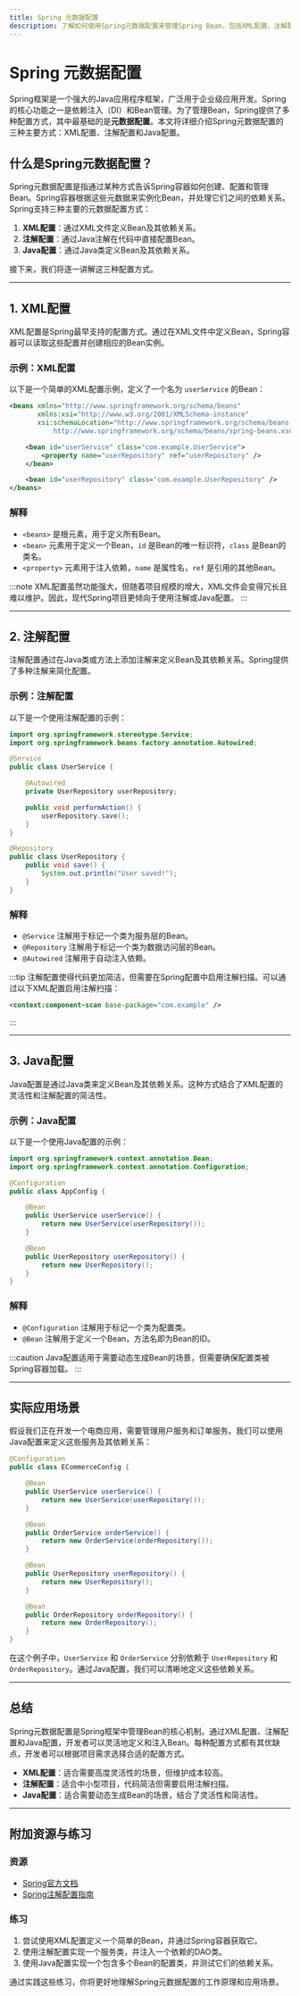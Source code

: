 ```yaml
---
title: Spring 元数据配置
description: 了解如何使用Spring元数据配置来管理Spring Bean，包括XML配置、注解配置和Java配置的详细讲解。
---
```


# Spring 元数据配置

Spring框架是一个强大的Java应用程序框架，广泛用于企业级应用开发。Spring的核心功能之一是依赖注入（DI）和Bean管理。为了管理Bean，Spring提供了多种配置方式，其中最基础的是**元数据配置**。本文将详细介绍Spring元数据配置的三种主要方式：XML配置、注解配置和Java配置。

## 什么是Spring元数据配置？

Spring元数据配置是指通过某种方式告诉Spring容器如何创建、配置和管理Bean。Spring容器根据这些元数据来实例化Bean，并处理它们之间的依赖关系。Spring支持三种主要的元数据配置方式：

1. **XML配置**：通过XML文件定义Bean及其依赖关系。
2. **注解配置**：通过Java注解在代码中直接配置Bean。
3. **Java配置**：通过Java类定义Bean及其依赖关系。

接下来，我们将逐一讲解这三种配置方式。

---

## 1. XML配置

XML配置是Spring最早支持的配置方式。通过在XML文件中定义Bean，Spring容器可以读取这些配置并创建相应的Bean实例。

### 示例：XML配置

以下是一个简单的XML配置示例，定义了一个名为 `userService` 的Bean：

```xml
<beans xmlns="http://www.springframework.org/schema/beans"
       xmlns:xsi="http://www.w3.org/2001/XMLSchema-instance"
       xsi:schemaLocation="http://www.springframework.org/schema/beans
           http://www.springframework.org/schema/beans/spring-beans.xsd">

    <bean id="userService" class="com.example.UserService">
        <property name="userRepository" ref="userRepository" />
    </bean>

    <bean id="userRepository" class="com.example.UserRepository" />
</beans>
```

### 解释

- `<beans>` 是根元素，用于定义所有Bean。
- `<bean>` 元素用于定义一个Bean，`id` 是Bean的唯一标识符，`class` 是Bean的类名。
- `<property>` 元素用于注入依赖，`name` 是属性名，`ref` 是引用的其他Bean。

:::note
XML配置虽然功能强大，但随着项目规模的增大，XML文件会变得冗长且难以维护。因此，现代Spring项目更倾向于使用注解或Java配置。
:::

---

## 2. 注解配置

注解配置通过在Java类或方法上添加注解来定义Bean及其依赖关系。Spring提供了多种注解来简化配置。

### 示例：注解配置

以下是一个使用注解配置的示例：

```java
import org.springframework.stereotype.Service;
import org.springframework.beans.factory.annotation.Autowired;

@Service
public class UserService {

    @Autowired
    private UserRepository userRepository;

    public void performAction() {
        userRepository.save();
    }
}

@Repository
public class UserRepository {
    public void save() {
        System.out.println("User saved!");
    }
}
```

### 解释

- `@Service` 注解用于标记一个类为服务层的Bean。
- `@Repository` 注解用于标记一个类为数据访问层的Bean。
- `@Autowired` 注解用于自动注入依赖。

:::tip
注解配置使得代码更加简洁，但需要在Spring配置中启用注解扫描。可以通过以下XML配置启用注解扫描：

```xml
<context:component-scan base-package="com.example" />
```
:::

---

## 3. Java配置

Java配置是通过Java类来定义Bean及其依赖关系。这种方式结合了XML配置的灵活性和注解配置的简洁性。

### 示例：Java配置

以下是一个使用Java配置的示例：

```java
import org.springframework.context.annotation.Bean;
import org.springframework.context.annotation.Configuration;

@Configuration
public class AppConfig {

    @Bean
    public UserService userService() {
        return new UserService(userRepository());
    }

    @Bean
    public UserRepository userRepository() {
        return new UserRepository();
    }
}
```

### 解释

- `@Configuration` 注解用于标记一个类为配置类。
- `@Bean` 注解用于定义一个Bean，方法名即为Bean的ID。

:::caution
Java配置适用于需要动态生成Bean的场景，但需要确保配置类被Spring容器加载。
:::

---

## 实际应用场景

假设我们正在开发一个电商应用，需要管理用户服务和订单服务。我们可以使用Java配置来定义这些服务及其依赖关系：

```java
@Configuration
public class ECommerceConfig {

    @Bean
    public UserService userService() {
        return new UserService(userRepository());
    }

    @Bean
    public OrderService orderService() {
        return new OrderService(orderRepository());
    }

    @Bean
    public UserRepository userRepository() {
        return new UserRepository();
    }

    @Bean
    public OrderRepository orderRepository() {
        return new OrderRepository();
    }
}
```

在这个例子中，`UserService` 和 `OrderService` 分别依赖于 `UserRepository` 和 `OrderRepository`。通过Java配置，我们可以清晰地定义这些依赖关系。

---

## 总结

Spring元数据配置是Spring框架中管理Bean的核心机制。通过XML配置、注解配置和Java配置，开发者可以灵活地定义和注入Bean。每种配置方式都有其优缺点，开发者可以根据项目需求选择合适的配置方式。

- **XML配置**：适合需要高度灵活性的场景，但维护成本较高。
- **注解配置**：适合中小型项目，代码简洁但需要启用注解扫描。
- **Java配置**：适合需要动态生成Bean的场景，结合了灵活性和简洁性。

---

## 附加资源与练习

### 资源
- [Spring官方文档](https://docs.spring.io/spring-framework/docs/current/reference/html/core.html)
- [Spring注解配置指南](https://www.baeldung.com/spring-annotations)

### 练习
1. 尝试使用XML配置定义一个简单的Bean，并通过Spring容器获取它。
2. 使用注解配置实现一个服务类，并注入一个依赖的DAO类。
3. 使用Java配置实现一个包含多个Bean的配置类，并测试它们的依赖关系。

通过实践这些练习，你将更好地理解Spring元数据配置的工作原理和应用场景。